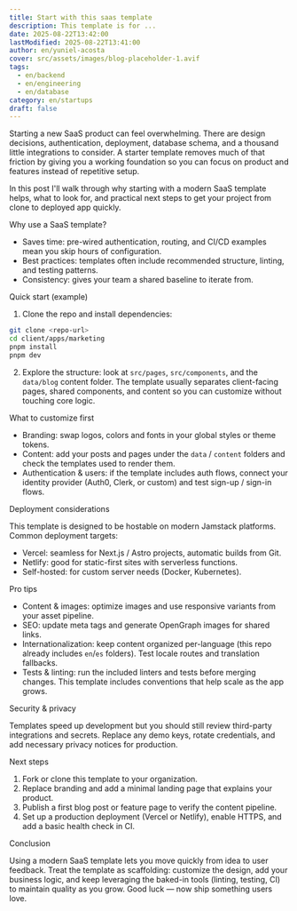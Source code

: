 ```yaml
---
title: Start with this saas template
description: This template is for ...
date: 2025-08-22T13:42:00
lastModified: 2025-08-22T13:41:00
author: en/yuniel-acosta
cover: src/assets/images/blog-placeholder-1.avif
tags:
  - en/backend
  - en/engineering
  - en/database
category: en/startups
draft: false
---
```


Starting a new SaaS product can feel overwhelming. There are design decisions, authentication, deployment, database schema, and a thousand little integrations to consider. A starter template removes much of that friction by giving you a working foundation so you can focus on product and features instead of repetitive setup.

In this post I'll walk through why starting with a modern SaaS template helps, what to look for, and practical next steps to get your project from clone to deployed app quickly.

Why use a SaaS template?

- Saves time: pre-wired authentication, routing, and CI/CD examples mean you skip hours of configuration.
- Best practices: templates often include recommended structure, linting, and testing patterns.
- Consistency: gives your team a shared baseline to iterate from.

Quick start (example)

1. Clone the repo and install dependencies:

```bash
git clone <repo-url>
cd client/apps/marketing
pnpm install
pnpm dev
```

2. Explore the structure: look at `src/pages`, `src/components`, and the `data/blog` content folder. The template usually separates client-facing pages, shared components, and content so you can customize without touching core logic.

What to customize first

- Branding: swap logos, colors and fonts in your global styles or theme tokens.
- Content: add your posts and pages under the `data` / `content` folders and check the templates used to render them.
- Authentication & users: if the template includes auth flows, connect your identity provider (Auth0, Clerk, or custom) and test sign-up / sign-in flows.

Deployment considerations

This template is designed to be hostable on modern Jamstack platforms. Common deployment targets:
- Vercel: seamless for Next.js / Astro projects, automatic builds from Git.
- Netlify: good for static-first sites with serverless functions.
- Self-hosted: for custom server needs (Docker, Kubernetes).

Pro tips

- Content & images: optimize images and use responsive variants from your asset pipeline.
- SEO: update meta tags and generate OpenGraph images for shared links.
- Internationalization: keep content organized per-language (this repo already includes `en`/`es` folders). Test locale routes and translation fallbacks.
- Tests & linting: run the included linters and tests before merging changes. This template includes conventions that help scale as the app grows.

Security & privacy

Templates speed up development but you should still review third-party integrations and secrets. Replace any demo keys, rotate credentials, and add necessary privacy notices for production.

Next steps

1. Fork or clone this template to your organization.
2. Replace branding and add a minimal landing page that explains your product.
3. Publish a first blog post or feature page to verify the content pipeline.
4. Set up a production deployment (Vercel or Netlify), enable HTTPS, and add a basic health check in CI.

Conclusion

Using a modern SaaS template lets you move quickly from idea to user feedback. Treat the template as scaffolding: customize the design, add your business logic, and keep leveraging the baked-in tools (linting, testing, CI) to maintain quality as you grow. Good luck — now ship something users love.

